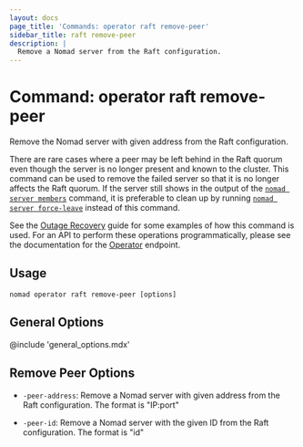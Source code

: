 ```yaml
---
layout: docs
page_title: 'Commands: operator raft remove-peer'
sidebar_title: raft remove-peer
description: |
  Remove a Nomad server from the Raft configuration.
---
```


# Command: operator raft remove-peer

Remove the Nomad server with given address from the Raft configuration.

There are rare cases where a peer may be left behind in the Raft quorum even
though the server is no longer present and known to the cluster. This command
can be used to remove the failed server so that it is no longer affects the Raft
quorum. If the server still shows in the output of the [`nomad server members`]
command, it is preferable to clean up by running [`nomad server force-leave`]
instead of this command.

See the [Outage Recovery] guide for some examples of how this command is used.
For an API to perform these operations programmatically, please see the
documentation for the [Operator] endpoint.

## Usage

```plaintext
nomad operator raft remove-peer [options]
```

## General Options

@include 'general_options.mdx'

## Remove Peer Options

- `-peer-address`: Remove a Nomad server with given address from the Raft
  configuration. The format is "IP:port"

- `-peer-id`: Remove a Nomad server with the given ID from the Raft
  configuration. The format is "id"

[`nomad server force-leave`]: /docs/commands/server/force-leave 'Nomad server force-leave command'
[`nomad server members`]: /docs/commands/server/members 'Nomad server members command'
[operator]: /api-docs/operator 'Nomad Operator API'
[outage recovery]: https://learn.hashicorp.com/tutorials/nomad/outage-recovery

